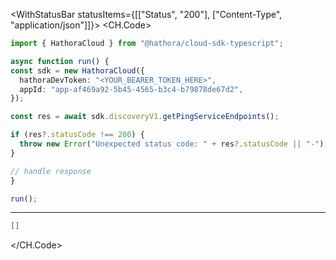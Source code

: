 

<WithStatusBar statusItems={[["Status", "200"], ["Content-Type", "application/json"]]}>
  <CH.Code>
  ```typescript GetPingServiceEndpoints.ts
  import { HathoraCloud } from "@hathora/cloud-sdk-typescript";

async function run() {
  const sdk = new HathoraCloud({
    hathoraDevToken: "<YOUR_BEARER_TOKEN_HERE>",
    appId: "app-af469a92-5b45-4565-b3c4-b79878de67d2",
  });

  const res = await sdk.discoveryV1.getPingServiceEndpoints();

  if (res?.statusCode !== 200) {
    throw new Error("Unexpected status code: " + res?.statusCode || "-");
  }
  
  // handle response
}

run();
  ```
  ---

  ```json Example Response
  []
  ```
  </CH.Code>
</WithStatusBar>
